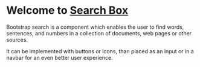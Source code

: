 
<Meta title="Search-Box/ introduction" />

# Welcome to [**Search Box**](https://mdbootstrap.com/docs/jquery/forms/search/)

Bootstrap search is a component which enables the user to find words, sentences, and numbers in a collection of documents, web pages or other sources.

It can be implemented with buttons or icons, than placed as an input or in a navbar for an even better user experience.

